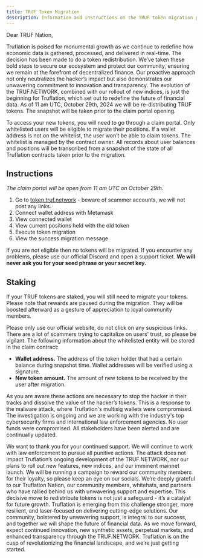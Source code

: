 ---
title: TRUF Token Migration
description: Information and instructions on the TRUF token migration process.
---

Dear TRUF Nation,

Truflation is poised for monumental growth as we continue to redefine how economic data is gathered, processed, and delivered in real-time. The decision has been made to do a token redistribution. We’ve taken these bold steps to secure our ecosystem and protect our community, ensuring we remain at the forefront of decentralized finance. Our proactive approach not only neutralizes the hacker’s impact but also demonstrates our unwavering commitment to innovation and transparency. The evolution of the TRUF.NETWORK, combined with our rollout of new indices, is just the beginning for Truflation, which set out to redefine the future of financial data. As of 11 am UTC, October 29th, 2024 we will be re-distributing TRUF tokens. The snapshot will be taken prior to the claim portal opening.

To access your new tokens, you will need to go through a claim portal. Only whitelisted users will be eligible to migrate their positions. If a wallet address is not on the whitelist, the user won’t be able to claim tokens. The whitelist is managed by the contract owner. All records about user balances and positions will be transcribed from a snapshot of the state of all Truflation contracts taken prior to the migration.

## Instructions

_The claim portal will be open from 11 am UTC on October 29th._

1. Go to [token.truf.network](https://token.truf.network/migration) - beware of scammer accounts, we will not post any links.
2. Connect wallet address with Metamask
3. View connected wallet
4. View current positions held with the old token
5. Execute token migration
6. View the success migration message

If you are not eligible then no tokens will be migrated. If you encounter any problems, please use our official Discord and open a support ticket. **We will never ask you for your seed phrase or your secret key.**

## Staking

If your TRUF tokens are staked, you will still need to migrate your tokens. Please note that rewards are paused during the migration. They will be boosted afterward as a gesture of appreciation to loyal community members.

Please only use our official website, do not click on any suspicious links. There are a lot of scammers trying to capitalize on users' trust, so please be vigilant. The following information about the whitelisted entity will be stored in the claim contract:

- **Wallet address.** The address of the token holder that had a certain balance during snapshot time. Wallet addresses will be verified using a signature.
- **New token amount.** The amount of new tokens to be received by the user after migration.

As you are aware these actions are necessary to stop the hacker in their tracks and dissolve the value of the hacker’s tokens. This is a response to the malware attack, where Truflation's multisig wallets were compromised. The investigation is ongoing and we are working with the industry's top cybersecurity firms and international law enforcement agencies. No user funds were compromised. All stakeholders have been alerted and are continually updated.

We want to thank you for your continued support. We will continue to work with law enforcement to pursue all punitive actions. The attack does not impact Truflation’s ongoing development of the TRUF.NETWORK, nor our plans to roll out new features, new indices, and our imminent mainnet launch. We will be running a campaign to reward our community members for their loyalty, so please keep an eye on our socials. We’re deeply grateful to our Truflation Nation, our community members, whitehats, and partners who have rallied behind us with unwavering support and expertise. This decisive move to redistribute tokens is not just a safeguard - it’s a catalyst for future growth. Truflation is emerging from this challenge stronger, more resilient, and laser-focused on delivering cutting-edge solutions. Our community, bolstered by unwavering support, is integral to our success, and together we will shape the future of financial data. As we move forward, expect continued innovation, new synthetic assets, perpetual markets, and enhanced transparency through the TRUF.NETWORK. Truflation is on the cusp of revolutionizing the financial landscape, and we’re just getting started.
